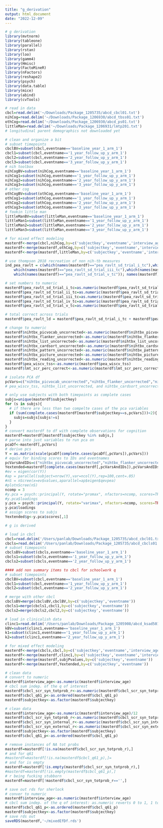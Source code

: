 ```yaml
---
title: "g_derivation"
output: html_document
date: "2022-12-09"
---
```


```r
# g derivation
library(mvtnorm)
library(tableone)
library(parallel)
library(rstan)
library(loo)
library(gamm4)
library(Hmisc)
library(FactoMineR)
library(nFactors)
library(reshape2)
library(psych)
library(data.table)
library(mice)
library(abind)
library(cvTools)
```

```r
# read in data
cbcl=read.delim('~/Downloads/Package_1205735/abcd_cbcl01.txt')
nihCog=read.delim('~/Downloads/Package_1206930/abcd_tbss01.txt')
othCog=read.delim('~/Downloads/Package_1206930/abcd_ps01.txt')
littleMan=read.delim('~/Downloads/Package_1206931/lmtp201.txt')
# longitudinal parent demographics not downloaded yet
```

```r
# clean and organize a bit
# subset timepoints
cbclBV=subset(cbcl,eventname=='baseline_year_1_arm_1')
cbcl1=subset(cbcl,eventname=='1_year_follow_up_y_arm_1')
cbcl2=subset(cbcl,eventname=='2_year_follow_up_y_arm_1')
cbcl3=subset(cbcl,eventname=='3_year_follow_up_y_arm_1')
# nih toolbox
nihCogBV=subset(nihCog,eventname=='baseline_year_1_arm_1')
nihCog1=subset(nihCog,eventname=='1_year_follow_up_y_arm_1')
nihCog2=subset(nihCog,eventname=='2_year_follow_up_y_arm_1')
nihCog3=subset(nihCog,eventname=='3_year_follow_up_y_arm_1')
# other cog
othCogBV=subset(othCog,eventname=='baseline_year_1_arm_1')
othCog1=subset(othCog,eventname=='1_year_follow_up_y_arm_1')
othCog2=subset(othCog,eventname=='2_year_follow_up_y_arm_1')
othCog3=subset(othCog,eventname=='3_year_follow_up_y_arm_1')
# fookin little man
littleManBV=subset(littleMan,eventname=='baseline_year_1_arm_1')
littleMan1=subset(littleMan,eventname=='1_year_follow_up_y_arm_1')
littleMan2=subset(littleMan,eventname=='2_year_follow_up_y_arm_1')
littleMan3=subset(littleMan,eventname=='3_year_follow_up_y_arm_1')

# for mixed effect modeling
masterdf<-merge(cbcl,nihCog,by=c('subjectkey','eventname','interview_age'))
masterdf<-merge(masterdf,othCog,by=c('subjectkey','eventname','interview_age'))
masterdf<-merge(masterdf,littleMan,by=c('subjectkey','eventname','interview_age'))
```

```r
# use thompson 2018 recreation of non nih-tb measures
ind_pea_ravlt = c(which(names(masterdf)=="pea_ravlt_sd_trial_i_tc"),which(names(masterdf)=="pea_ravlt_sd_trial_ii_tc"),
	which(names(masterdf)=="pea_ravlt_sd_trial_iii_tc"),which(names(masterdf)=="pea_ravlt_sd_trial_iv_tc"),
	which(names(masterdf)=="pea_ravlt_sd_trial_v_tc")); names(masterdf)[ind_pea_ravlt];

# set numbers to numeric
masterdf$pea_ravlt_sd_trial_i_tc=as.numeric(masterdf$pea_ravlt_sd_trial_i_tc)
masterdf$pea_ravlt_sd_trial_ii_tc=as.numeric(masterdf$pea_ravlt_sd_trial_ii_tc)
masterdf$pea_ravlt_sd_trial_iii_tc=as.numeric(masterdf$pea_ravlt_sd_trial_iii_tc)
masterdf$pea_ravlt_sd_trial_iv_tc=as.numeric(masterdf$pea_ravlt_sd_trial_vi_tc)
masterdf$pea_ravlt_sd_trial_v_tc=as.numeric(masterdf$pea_ravlt_sd_trial_v_tc)

# total correct across trials
masterdf$pea_ravlt_ld = masterdf$pea_ravlt_sd_trial_i_tc + masterdf$pea_ravlt_sd_trial_ii_tc + masterdf$pea_ravlt_sd_trial_iii_tc + masterdf$pea_ravlt_sd_trial_iv_tc + masterdf$pea_ravlt_sd_trial_v_tc

```

```r
# change to numeric
masterdf$nihtbx_picvocab_uncorrected<-as.numeric(masterdf$nihtbx_picvocab_uncorrected)
masterdf$nihtbx_flanker_uncorrected<-as.numeric(masterdf$nihtbx_flanker_uncorrected)
masterdf$nihtbx_list_uncorrected<-as.numeric(masterdf$nihtbx_list_uncorrected)
masterdf$nihtbx_cardsort_uncorrected<-as.numeric(masterdf$nihtbx_cardsort_uncorrected)
masterdf$nihtbx_pattern_uncorrected<-as.numeric(masterdf$nihtbx_pattern_uncorrected)
masterdf$nihtbx_picture_uncorrected<-as.numeric(masterdf$nihtbx_picture_uncorrected)
masterdf$nihtbx_reading_uncorrected<-as.numeric(masterdf$nihtbx_reading_uncorrected)
masterdf$pea_wiscv_tss<-as.numeric(masterdf$pea_wiscv_tss)
masterdf$lmt_scr_perc_correct<-as.numeric(masterdf$lmt_scr_perc_correct)

# isolate PCA df
pcVars=c("nihtbx_picvocab_uncorrected","nihtbx_flanker_uncorrected","nihtbx_pattern_uncorrected","nihtbx_picture_uncorrected","nihtbx_reading_uncorrected","pea_ravlt_ld","lmt_scr_perc_correct")
# pea_wiscv_tss, nihtbx_list_uncorrected, and nihtbx_cardsort_uncorrected taken out for lack of longitudinal coverage

# only use subjects with both timepoints as complete cases
subjs=unique(masterdf$subjectkey)
for (s in subjs){
  # if there are less than two compelte cases of the pca variables
  if (sum(complete.cases(masterdf[masterdf$subjectkey==s,pcVars]))<2){
    subjs=subjs[subjs!=s]
  }
}
# convert masterdf to df with complete observations for cognition
masterdf=masterdf[masterdf$subjectkey %in% subjs,]
# parse into just variables to run pca on
pcaDf<-masterdf[,pcVars]
# derive pcs
Y = as.matrix(scale(pcaDf[complete.cases(pcaDf[,pcVars]),pcVars]))
# equiv for binding scores to IDs and eventnames
pcVarsAndIDs=c("nihtbx_picvocab_uncorrected","nihtbx_flanker_uncorrected","nihtbx_pattern_uncorrected","nihtbx_picture_uncorrected","nihtbx_reading_uncorrected","pea_ravlt_ld","lmt_scr_perc_correct","subjectkey","eventname")
Yextended=masterdf[complete.cases(masterdf[,pcVarsAndIDs]),pcVarsAndIDs]
#ev = eigen(cor(Y))
#ap = parallel(subject=nrow(Y),var=ncol(Y),rep=100,cent=.05)
#nS = nScree(x=ev$values,aparallel=ap$eigen$qevpea)
#plotnScree(nS)
ncomp = 3
#y.pca = psych::principal(Y, rotate="promax", nfactors=ncomp, scores=TRUE)
#y.pca$loadings
y.pca = psych::principal(Y, rotate="varimax", nfactors=ncomp, scores=TRUE)
y.pca$loadings
# assign scores to subjs
Yextended$g<-y.pca$scores[,1]
```

```r
# g is derived
```

```r
# load in cbcl
cbcl=read.delim('/Users/panlab/Downloads/Package_1205735/abcd_cbcl01.txt')
cbcls=read.delim('/Users/panlab/Downloads/Package_1205735/abcd_cbcls01.txt')
# subset timepoints
cbclsBV=subset(cbcls,eventname=='baseline_year_1_arm_1')
cbcls1=subset(cbcls,eventname=='1_year_follow_up_y_arm_1')
cbcls2=subset(cbcls,eventname=='2_year_follow_up_y_arm_1')

#### add non summary items to cbcl for schoolwork q
# subset timepoints
cbclBV=subset(cbcl,eventname=='baseline_year_1_arm_1')
cbcl1=subset(cbcl,eventname=='1_year_follow_up_y_arm_1')
cbcl2=subset(cbcl,eventname=='2_year_follow_up_y_arm_1')

# merge with other cbcl
cbclsBV=merge(cbclsBV,cbclBV,by=c('subjectkey','eventname'))
cbcls1=merge(cbcls1,cbcl1,by=c('subjectkey','eventname'))
cbcls2=merge(cbcls2,cbcl2,by=c('subjectkey','eventname'))

# load in clinicalish data
clinc1=read.delim('/Users/panlab/Downloads/Package_1205908/abcd_ksad501.txt')
kBV=subset(clinc1,eventname=='baseline_year_1_arm_1')
k1=subset(clinc1,eventname=='1_year_follow_up_y_arm_1')
k2=subset(clinc1,eventname=='2_year_follow_up_y_arm_1')

# for mixed effect modeling
masterdf<-merge(cbcls,cbcl,by=c('subjectkey','eventname','interview_age','src_subject_id'))
masterdf<-merge(masterdf,clinc1,by=c('subjectkey','eventname','interview_age','src_subject_id'))
masterdf<-merge(masterdf,subjPvalues,by=c('subjectkey','eventname'))
masterdf<-merge(masterdf,Yextended,by=c('subjectkey','eventname'))
```

```r
# clean data
# convert to numeric
masterdf$interview_age<-as.numeric(masterdf$interview_age)
# cbcl sum indep. of the q of interest
masterdf$cbcl_scr_syn_totprob_r<-as.numeric(masterdf$cbcl_scr_syn_totprob_r)-as.numeric(masterdf$cbcl_q61_p)
masterdf$cbcl_q61_p<-as.ordered(masterdf$cbcl_q61_p)
masterdf$subjectkey<-as.factor(masterdf$subjectkey)

# clean data
masterdf$interview_age<-as.numeric(masterdf$interview_age)/12
masterdf$cbcl_scr_syn_totprob_r<-as.numeric(masterdf$cbcl_scr_syn_totprob_r)
masterdf$cbcl_scr_syn_internal_r<-as.numeric(masterdf$cbcl_scr_syn_internal_r)
masterdf$cbcl_scr_syn_external_r<-as.numeric(masterdf$cbcl_scr_syn_external_r)
masterdf$subjectkey<-as.factor(masterdf$subjectkey)
masterdf$cbcl_q61_p<-as.ordered(masterdf$cbcl_q61_p)

# remove instances of NA tot probs
masterdf=masterdf[!is.na(masterdf$cbcl_scr_syn_totprob_r),]
# and for q61
#masterdf=masterdf[!is.na(masterdf$cbcl_q61_p),]=
# and for is empty
masterdf=masterdf[!is.empty(masterdf$cbcl_scr_syn_totprob_r),]
#masterdf=masterdf[!is.empty(masterdf$cbcl_q61_p),]
# r being fucking stubborn
masterdf=masterdf[!masterdf$cbcl_scr_syn_totprob_r=='',]

# save out rds for sherlock
# conver to numeric
masterdf$interview_age<-as.numeric(masterdf$interview_age)
# cbcl sum indep. of the q of interest: as.numeric reverts 0 to 1, 1 to 2, etc.
masterdf$cbcl_q61_p<-as.ordered(masterdf$cbcl_q61_p)
masterdf$subjectkey<-as.factor(masterdf$subjectkey)
# save rds out
saveRDS(masterdf,'~/mixedEfDf.rds')
```